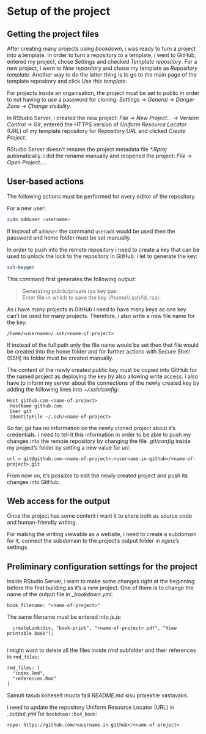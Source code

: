 # Setup of the project

## Getting the project files

After creating many projects using *bookdown*, i was ready to turn a project into a template. In order to turn a repository to a template, i went to GitHub, entered my project, chose *Settings* and checked *Template repository*. For a new project, i went to *New repository* and chose my template as *Repository template*. Another way to do the latter thing is to go to the main page of the template repository and click *Use this template*.

For projects inside an organisation, the project must be set to public in order to not having to use a password for cloning: *Settings* -> *General* -> *Danger Zone* -> *Change visibility*.

In RStudio Server, i created the new project: *File* -> *New Project…* -> *Version Control* -> *Git*, entered the HTTPS version of *Uniform Resource Locator* (URL) of my template repository for *Repository URL* and clicked *Create Project*.

RStudio Server doesn't rename the project metadata file *\*.Rproj* automatically. i did the rename manually and reopened the project: *File* -> *Open Project…*.

## User-based actions

The following actions must be performed for every editor of the repository.

For a new user:

```bash
sudo adduser <username>

```

If instead of `adduser` the command `useradd` would be used then the password and home folder must be set manually.

In order to push into the remote repository i need to create a key that can be used to unlock the lock to the repository in GitHub. i let to generate the key:

```bash
ssh-keygen

```

This command first generates the following output:

> Generating public/private rsa key pair.  
> Enter file in which to save the key (/home/<username>/.ssh/id_rsa):

As i have many projects in GitHub i need to have many keys as one key can't be used for many projects. Therefore, i also write a new file name for the key:

```
/home/<username>/.ssh/<name-of-project>

```

If instead of the full path only the file name would be set then that file would be created into the home folder and for further actions with Secure Shell (SSH) its folder must be created manually.

The content of the newly created public key must be copied into GitHub for the named project as deploying the key by also allowing write access. i also have to inform my server about the connections of the newly created key by adding the following lines into *~/.ssh/config*:

```
Host github.com-<name-of-project>
 HostName github.com
 User git
 IdentityFile ~/.ssh/<name-of-project>

```

So far, *git* has no information on the newly cloned project about it's credentials. i need to tell it this information in order to be able to push my changes into the remote repository by changing the file *.git/config* inside my project's folder by setting a new value for *url*:

```
url = git@github.com-<name-of-project>:<username-in-github>/<name-of-project>.git

```

From now on, it's possible to edit the newly created project and push its changes into GitHub.

## Web access for the output

Once the project has some content i want it to share both as source code and human-friendly writing.

For making the writing viewable as a website, i need to create a subdomain for it, connect the subdomain to the project's output folder in *nginx*'s settings.

## Preliminary configuration settings for the project

Inside RStudio Server, i want to make some changes right at the beginning before the first building as it's a new project. One of them is to change the name of the output file in *\_bookdown.yml*:

[]{#book-filename}
```
book_filename: "<name-of-project>" 

```

The same filename must be entered into *js.js*:

```verbatim
  createLink(div, "book-print", "<name-of-project>.pdf", "View printable book");


```

i might want to delete all the files inside *rmd* subfolder and their references in `rmd_files`:

```
rmd_files: [
  "index.Rmd",
  "references.Rmd"
]

```

Samuti tasub koheselt muuta faili *README.md* sisu projektile vastavaks.

i need to update the repository Uniform Resource Locator (URL) in *\_output.yml* for `bookdown::bs4_book`:

```
repo: https://github.com/<username-in-github>/<name-of-project>

```
